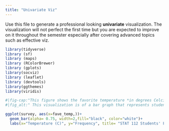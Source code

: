 ```yaml
---
title: "Univariate Viz"
---
```


Use this file to generate a professional looking **univariate** visualization. The visualization will not perfect the first time but you are expected to improve on it throughout the semester especially after covering advanced topics such as effective viz.

```r
library(tidyverse)
library (sf)
library (maps)
library (RColorBrewer)
library (gplots)
library(socviz)
library (leaflet)
library (devtools)
library(ggthemes)
library(viridis)
```

```r
#|fig-cap:"This figure shows the favorite temperature *in degrees Celcius* that students in the STATS 112 course have. The greater the frequency (y-axis) means the greater number of students that like the same temperature."
#|fig_alt:" This visualization is of a bar graph that represents students' favorite temperature in degrees Celcius. The biggest takeaway is that students most like the temperature between `15-25 degrees. Data from class survey- "https://mac-stat.github.io/data/high_peaks.csv"

ggplot(survey, aes(x=fave_temp,))+
  geom_bar(alpha= 0.75, width=2,fill="black", color="white")+
  labs(x="Temperature (C)", y="Frequency", title= "STAT 112 Students' Favorite Temperature")
```

